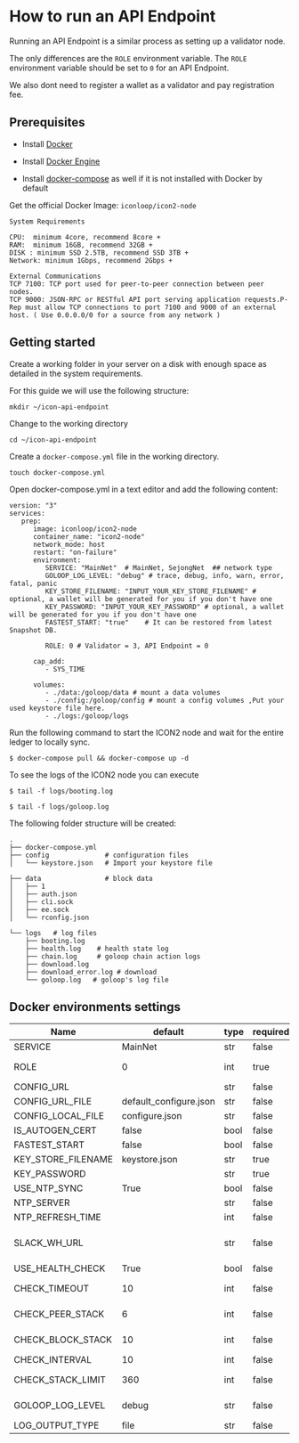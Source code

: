 # How to run an API Endpoint

Running an API Endpoint is a similar process as setting up a validator node.

The only differences are the `ROLE` environment variable. The `ROLE` environment variable should be set to `0` for an API Endpoint.

We also dont need to register a wallet as a validator and pay registration fee.

## Prerequisites

* Install [Docker](https://www.docker.com/get-started/)

* Install [Docker Engine](https://docs.docker.com/engine/install/)

* Install [docker-compose](https://github.com/docker/compose) as well if it is not installed with Docker by default

Get the official Docker Image: `iconloop/icon2-node`

```
System Requirements

CPU:  minimum 4core, recommend 8core +
RAM:  minimum 16GB, recommend 32GB +
DISK : minimum SSD 2.5TB, recommend SSD 3TB +
Network: minimum 1Gbps, recommend 2Gbps +

External Communications
TCP 7100: TCP port used for peer-to-peer connection between peer nodes.
TCP 9000: JSON-RPC or RESTful API port serving application requests.P-Rep must allow TCP connections to port 7100 and 9000 of an external host. ( Use 0.0.0.0/0 for a source from any network )
```

## Getting started

Create a working folder in your server on a disk with enough space as detailed in the system requirements.

For this guide we will use the following structure:

```
mkdir ~/icon-api-endpoint
```

Change to the working directory

```
cd ~/icon-api-endpoint
```

Create a `docker-compose.yml` file in the working directory.

```
touch docker-compose.yml
```

Open docker-compose.yml in a text editor and add the following content:

```
version: "3"
services:
   prep:
      image: iconloop/icon2-node
      container_name: "icon2-node"
      network_mode: host
      restart: "on-failure"
      environment:
         SERVICE: "MainNet"  # MainNet, SejongNet  ## network type
         GOLOOP_LOG_LEVEL: "debug" # trace, debug, info, warn, error, fatal, panic
         KEY_STORE_FILENAME: "INPUT_YOUR_KEY_STORE_FILENAME" # optional, a wallet will be generated for you if you don't have one
         KEY_PASSWORD: "INPUT_YOUR_KEY_PASSWORD" # optional, a wallet will be generated for you if you don't have one
         FASTEST_START: "true"    # It can be restored from latest Snapshot DB.

         ROLE: 0 # Validator = 3, API Endpoint = 0

      cap_add:
         - SYS_TIME

      volumes:
         - ./data:/goloop/data # mount a data volumes
         - ./config:/goloop/config # mount a config volumes ,Put your used keystore file here.
         - ./logs:/goloop/logs
```

Run the following command to start the ICON2 node and wait for the entire ledger to locally sync.

```
$ docker-compose pull && docker-compose up -d
```

To see the logs of the ICON2 node you can execute

```
$ tail -f logs/booting.log

$ tail -f logs/goloop.log
```

The following folder structure will be created:

```
.
├── docker-compose.yml
├── config              # configuration files
│   └── keystore.json   # Import your keystore file

├── data                # block data
│   ├── 1
│   ├── auth.json
│   ├── cli.sock
│   ├── ee.sock
│   └── rconfig.json

└── logs   # log files
    ├── booting.log
    ├── health.log    # health state log
    ├── chain.log     # goloop chain action logs
    ├── download.log
    ├── download_error.log # download
    └── goloop.log   # goloop's log file
```

## Docker environments settings

| Name                 | default                 | type | required | description                                                                      |
| -------------------- | ----------------------- | ---- | -------- | -------------------------------------------------------------------------------- |
| SERVICE              | MainNet                 | str  | false    | Service Name - (MainNet, SejongNet)                                              |
| ROLE                 | 0                       | int  | true     | Role of running node. 0: Citizen, 3: P-Rep                                       |
| CONFIG\_URL          |                         | str  | false    |                                                                                  |
| CONFIG\_URL\_FILE    | default\_configure.json | str  | false    |                                                                                  |
| CONFIG\_LOCAL\_FILE  | configure.json          | str  | false    |                                                                                  |
| IS\_AUTOGEN\_CERT    | false                   | bool | false    | Automatically generate certificates                                              |
| FASTEST\_START       | false                   | bool | false    | Download snapshot DB                                                             |
| KEY\_STORE\_FILENAME | keystore.json           | str  | true     | keystore.json file name                                                          |
| KEY\_PASSWORD        |                         | str  | true     | password of keystore.json file                                                   |
| USE\_NTP\_SYNC       | True                    | bool | false    | Whether to use NTP in container                                                  |
| NTP\_SERVER          |                         | str  | false    | NTP Server                                                                       |
| NTP\_REFRESH\_TIME   |                         | int  | false    | ntp refresh time                                                                 |
| SLACK\_WH\_URL       |                         | str  | false    | slack web hook url - If a problem occurs, you can receive an alarm with a slack. |
| USE\_HEALTH\_CHECK   | True                    | bool | false    | Whether to use health check                                                      |
| CHECK\_TIMEOUT       | 10                      | int  | false    | sec - TIMEOUT when calling REST API for monitoring                               |
| CHECK\_PEER\_STACK   | 6                       | int  | false    | sec - Stack value to check the peer for monitoring.                              |
| CHECK\_BLOCK\_STACK  | 10                      | int  | false    | sec - Stack value to check the block for monitoring.                             |
| CHECK\_INTERVAL      | 10                      | int  | false    | sec - check interval for monitoring                                              |
| CHECK\_STACK\_LIMIT  | 360                     | int  | false    | count - count- Restart container when stack value is reached                     |
| GOLOOP\_LOG\_LEVEL   | debug                   | str  | false    | Log Level - (trace,debug,info,warn,error,fatal,panic                             |
| LOG\_OUTPUT\_TYPE    | file                    | str  | false    | sec - check interval for monitoring                                              |
